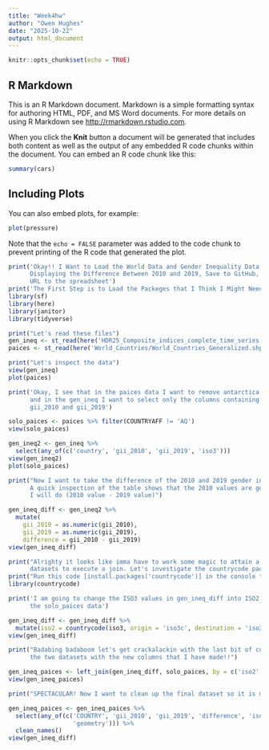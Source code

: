 ```yaml
---
title: "Week4hw"
author: "Owen Hughes"
date: "2025-10-22"
output: html_document
---
```


```r
knitr::opts_chunk$set(echo = TRUE)
```

## R Markdown

This is an R Markdown document. Markdown is a simple formatting syntax for authoring HTML, PDF, and MS Word documents. For more details on using R Markdown see <http://rmarkdown.rstudio.com>.

When you click the **Knit** button a document will be generated that includes both content as well as the output of any embedded R code chunks within the document. You can embed an R code chunk like this:

```r
summary(cars)
```

## Including Plots

You can also embed plots, for example:

```r
plot(pressure)
```

Note that the `echo = FALSE` parameter was added to the code chunk to prevent printing of the R code that generated the plot.
```r
print('Okay!! I Want to Load the World Data and Gender Inequality Data, Make a New Column
      Displaying the Difference Between 2010 and 2019, Save to GitHub, and Add my GitHub
      URL to the spreadsheet')
print('The First Step is to Load the Packeges that I Think I Might Need')
library(sf)
library(here)
library(janitor)
library(tidyverse)
```
```r
print("Let's read these files")
gen_ineq <- st_read(here('HDR25_Composite_indices_complete_time_series.csv'))
paices <- st_read(here('World_Countries/World_Countries_Generalized.shp'))
```

```r
print("Let's inspect the data")
view(gen_ineq)
plot(paices)
```
```r
print('Okay, I see that in the paices data I want to remove antarctica because it is massive
      and in the gen_ineq I want to select only the columns containing country name,
      gii_2010 and gii_2019')

solo_paices <- paices %>% filter(COUNTRYAFF != 'AQ')
view(solo_paices)

gen_ineq2 <- gen_ineq %>% 
  select(any_of(c('country', 'gii_2010', 'gii_2019', 'iso3'))) 
view(gen_ineq2)
plot(solo_paices)
```

```r
print("Now I want to take the difference of the 2010 and 2019 gender inequality values
      A quick inspection of the table shows that the 2010 values are generally higher so 
      I will do (2010 value - 2019 value)")

gen_ineq_diff <- gen_ineq2 %>%
  mutate(
    gii_2010 = as.numeric(gii_2010),
    gii_2019 = as.numeric(gii_2019),
    difference = gii_2010 - gii_2019)
view(gen_ineq_diff)
```

```r
print("Alrighty it looks like imma have to work some magic to attain a key field in both
      datasets to execute a join. Let's investigate the countrycode package that Andy suggests")
print("Run this code [install.packages('countrycode')] in the console to install the package")
library(countrycode)

print('I am going to change the ISO3 values in gen_ineq_diff into ISO2 values similar to those in
      the solo_paices data')

gen_ineq_diff <- gen_ineq_diff %>%
  mutate(iso2 = countrycode(iso3, origin = 'iso3c', destination = 'iso2c'))
view(gen_ineq_diff)
```

```r
print("Badabing badaboom let's get crackalackin with the last bit of code now. I want to join
      the two datasets with the new columns that I have made!!")

gen_ineq_paices <- left_join(gen_ineq_diff, solo_paices, by = c('iso2' = 'ISO'))
view(gen_ineq_paices)
```

```r
print("SPECTACULAR! Now I want to clean up the final dataset so it is more easy to read")

gen_ineq_paices <- gen_ineq_paices %>%
  select(any_of(c('COUNTRY', 'gii_2010', 'gii_2019', 'difference', 'iso2', 
                  'geometry'))) %>%
  clean_names()
view(gen_ineq_diff)
```

